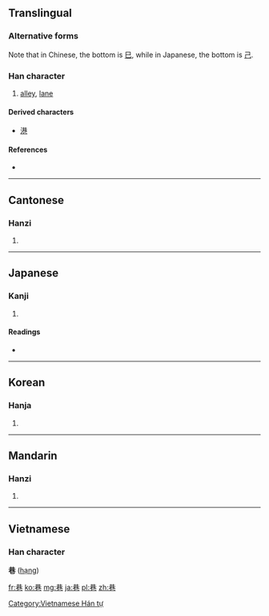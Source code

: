 {{also|巻}}
==Translingual==
{{ja-forms|巷|巷|巷}}

===Alternative forms===
Note that in Chinese, the bottom is [[巳]], while in Japanese, the bottom is [[己]].

===Han character===
{{Han char|rn=49|rad=己|as=06|sn=9|four=4471<sub>7</sub>|canj=廿金口山 (TCRU)}}

# [[alley]], [[lane]]

====Derived characters====
* [[港]]

====References====
* {{Han ref|kx=0327.090|dkj=08756|dj=0631.150|hdz=20986.070|uh=5DF7|ud=24055|bh=ABD1|bd=43985}}

----

==Cantonese==

===Hanzi===
{{yue-hanzi|jyut=|y=hong6}}

# {{defn|Cantonese|sort=己06}}

----

==Japanese==

===Kanji===
{{ja-kanji|grade=|rs=己06}}

# {{defn|Japanese|sort=己06}}

====Readings====
* {{ja-readings|on=[[こう]] (kō)|kun=[[ちまた]] (chimata)}}

----

==Korean==

===Hanja===
{{ko-hanja|hangeul=항|rv=hang|mr=hang}}

# {{defn|Korean|sort=己06}}

----

==Mandarin==

===Hanzi===
{{cmn-hanzi|pin=[[hàng]] ([[hang4]]), [[xiàng]] ([[xiang4]])|wg=hang<sup>4</sup>, hsiang<sup>4</sup>}}
#{{defn|Mandarin|sort=己06}}

----

==Vietnamese==
===Han character===
'''巷''' ([[hạng]])

[[Category:Vietnamese Hán tự]]

[[fr:巷]]
[[ko:巷]]
[[mg:巷]]
[[ja:巷]]
[[pl:巷]]
[[zh:巷]]